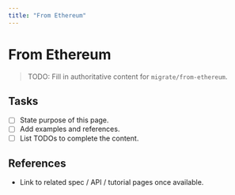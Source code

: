 ```yaml
---
title: "From Ethereum"
---
```


# From Ethereum

> TODO: Fill in authoritative content for `migrate/from-ethereum`.

## Tasks
- [ ] State purpose of this page.
- [ ] Add examples and references.
- [ ] List TODOs to complete the content.

## References
- Link to related spec / API / tutorial pages once available.
